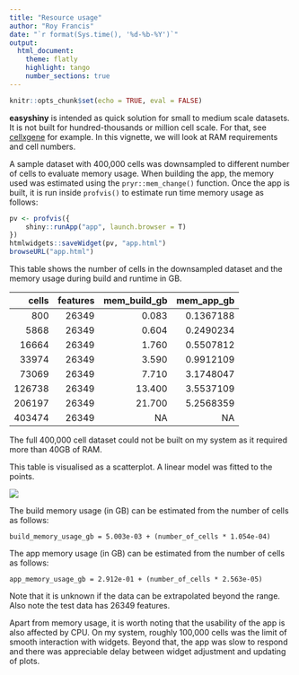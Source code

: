 ```yaml
---
title: "Resource usage"
author: "Roy Francis"
date: "`r format(Sys.time(), '%d-%b-%Y')`"
output:
  html_document:
    theme: flatly
    highlight: tango
    number_sections: true
---
```


```r
knitr::opts_chunk$set(echo = TRUE, eval = FALSE)
```

**easyshiny** is intended as quick solution for small to medium scale datasets. It is not built for hundred-thousands or million cell scale. For that, see [cellxgene](https://cellxgene.cziscience.com/) for example. In this vignette, we will look at RAM requirements and cell numbers.

A sample dataset with 400,000 cells was downsampled to different number of cells to evaluate memory usage. When building the app, the memory used was estimated using the `pryr::mem_change()` function. Once the app is built, it is run inside `profvis()` to estimate run time memory usage as follows:

```r
pv <- profvis({
    shiny::runApp("app", launch.browser = T)
})
htmlwidgets::saveWidget(pv, "app.html")
browseURL("app.html")
```

This table shows the number of cells in the downsampled dataset and the memory usage during build and runtime in GB.

|  cells| features| mem_build_gb| mem_app_gb|
|------:|--------:|------------:|----------:|
|    800|    26349|        0.083|  0.1367188|
|   5868|    26349|        0.604|  0.2490234|
|  16664|    26349|        1.760|  0.5507812|
|  33974|    26349|        3.590|  0.9912109|
|  73069|    26349|        7.710|  3.1748047|
| 126738|    26349|       13.400|  3.5537109|
| 206197|    26349|       21.700|  5.2568359|
| 403474|    26349|           NA|         NA|

The full 400,000 cell dataset could not be built on my system as it required more than 40GB of RAM.

This table is visualised as a scatterplot. A linear model was fitted to the points.

![](images/memory.jpg)

The build memory usage (in GB) can be estimated from the number of cells as follows:

```
build_memory_usage_gb = 5.003e-03 + (number_of_cells * 1.054e-04)
```

The app memory usage (in GB) can be estimated from the number of cells as follows:

```
app_memory_usage_gb = 2.912e-01 + (number_of_cells * 2.563e-05)
```

Note that it is unknown if the data can be extrapolated beyond the range. Also note the test data has 26349 features.

Apart from memory usage, it is worth noting that the usability of the app is also affected by CPU. On my system, roughly 100,000 cells was the limit of smooth interaction with widgets. Beyond that, the app was slow to respond and there was appreciable delay between widget adjustment and updating of plots.
